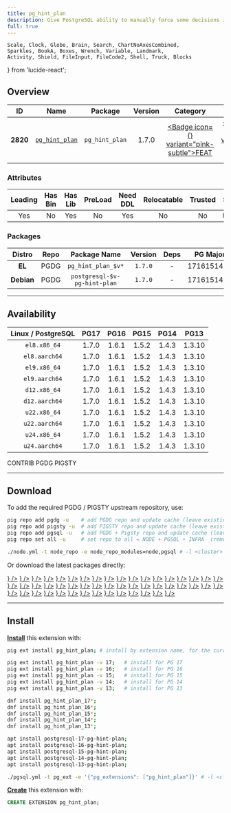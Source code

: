```yaml
---
title: pg_hint_plan
description: Give PostgreSQL ability to manually force some decisions in execution plans.
full: true
---
```


    Scale, Clock, Globe, Brain, Search, ChartNoAxesCombined,
    Sparkles, BookA, Boxes, Wrench, Variable, Landmark,
    Activity, Shield, FileInput, FileCode2, Shell, Truck, Blocks
} from 'lucide-react';

## Overview

| <TooltipIconButton tooltip="Extension unique identifier" side="top">ID</TooltipIconButton> | <TooltipIconButton tooltip="Extension name" side="top">Name</TooltipIconButton> | <TooltipIconButton tooltip="Package name for installation" side="top">Package</TooltipIconButton> | <TooltipIconButton tooltip="Latest available extension version" side="top">Version</TooltipIconButton> | <TooltipIconButton tooltip="Extension category" side="top">Category</TooltipIconButton> | <TooltipIconButton tooltip="Open source license" side="top">License</TooltipIconButton> | <TooltipIconButton tooltip="Programming language" side="top">Lang</TooltipIconButton> |
|:--------:|:--------:|:----------:|:--------------:|:---------------------------------------:|:------------------------------------------------------:|:----:|
| **2820** | [`pg_hint_plan`](https://github.com/ossc-db/pg_hint_plan) | `pg_hint_plan` | 1.7.0 | <a href="/ext/feat" className="no-underline"><Badge icon={<Sparkles />} variant="pink-subtle">FEAT</Badge></a> | <a href="/ext/list/license#bsd-3-clause" className="no-underline"><Badge icon={<Scale />} variant="blue-subtle">BSD 3-Clause</Badge></a> | <a href="/ext/list/lang#c"><Badge icon={<FileCode2 />} variant="blue-subtle">C</Badge></a> |

### Attributes

| <TooltipIconButton tooltip="The Primary Leading extension in the Package" side="top">Leading</TooltipIconButton> | <TooltipIconButton tooltip="Contains binary utils" side="top">Has Bin</TooltipIconButton> | <TooltipIconButton tooltip="Contains .so shared library files" side="top">Has Lib</TooltipIconButton> | <TooltipIconButton tooltip="Requires preloading via shared_preload_libraries" side="top">PreLoad</TooltipIconButton> | <TooltipIconButton tooltip="Requires CREATE EXTENSION DDL command" side="top">Need DDL</TooltipIconButton> | <TooltipIconButton tooltip="Can be installed in any schema" side="top">Relocatable</TooltipIconButton> | <TooltipIconButton tooltip="Can be created by non-superuser" side="top">Trusted</TooltipIconButton> | <TooltipIconButton tooltip="Schemas used by this extension" side="top">Schemas</TooltipIconButton> |
|:-------:|:-------:|:-------:|:-------:|:--------:|:-----------:|:-------:|:-------:|
| Yes | No | Yes | No | Yes | No | No | `hint_plan` |

### Packages

| <TooltipIconButton tooltip="Linux distribution family, EL or Debian" side="top">Distro</TooltipIconButton> | <TooltipIconButton tooltip="Package repository" side="top">Repo</TooltipIconButton> | <TooltipIconButton tooltip="The RPM/DEB Package Name Pattern (replace $v with real pg major)" side="top">Package Name</TooltipIconButton> | <TooltipIconButton tooltip="Latest package version" side="top">Version</TooltipIconButton> | <TooltipIconButton tooltip="RPM/DEB Package dependencies" side="top">Deps</TooltipIconButton> | <TooltipIconButton tooltip="Available in these PostgreSQL Major Versions" side="top">PG Major</TooltipIconButton> |
|:----------:|:--------:|:------------------------:|:-----------:|:------------:|:------------------:|
|   **EL**   | <Badge variant="blue-subtle"><span className="font-bold">PGDG</span></Badge> | `pg_hint_plan_$v*` | `1.7.0` | - | <Badge variant="green-subtle">17</Badge><Badge variant="green-subtle">16</Badge><Badge variant="green-subtle">15</Badge><Badge variant="green-subtle">14</Badge><Badge variant="green-subtle">13</Badge> |
| **Debian** | <Badge variant="blue-subtle"><span className="font-bold">PGDG</span></Badge> | `postgresql-$v-pg-hint-plan` | `1.7.0` | - | <Badge variant="green-subtle">17</Badge><Badge variant="green-subtle">16</Badge><Badge variant="green-subtle">15</Badge><Badge variant="green-subtle">14</Badge><Badge variant="green-subtle">13</Badge> |



------

## Availability

| <TooltipIconButton tooltip="Linux Distro Arch / PostgreSQL Major Version" side="top">Linux / PostgreSQL </TooltipIconButton> | **PG17** | **PG16** | **PG15** | **PG14** | **PG13** |
|:-----:|:-----:|:-----:|:-----:|:-----:|:-----:|
| `el8.x86_64` | <Badge variant="blue-subtle">1.7.0</Badge> | <Badge variant="blue-subtle">1.6.1</Badge> | <Badge variant="blue-subtle">1.5.2</Badge> | <Badge variant="blue-subtle">1.4.3</Badge> | <Badge variant="blue-subtle">1.3.10</Badge> |
| `el8.aarch64` | <Badge variant="blue-subtle">1.7.0</Badge> | <Badge variant="blue-subtle">1.6.1</Badge> | <Badge variant="blue-subtle">1.5.2</Badge> | <Badge variant="blue-subtle">1.4.3</Badge> | <Badge variant="blue-subtle">1.3.10</Badge> |
| `el9.x86_64` | <Badge variant="blue-subtle">1.7.0</Badge> | <Badge variant="blue-subtle">1.6.1</Badge> | <Badge variant="blue-subtle">1.5.2</Badge> | <Badge variant="blue-subtle">1.4.3</Badge> | <Badge variant="blue-subtle">1.3.10</Badge> |
| `el9.aarch64` | <Badge variant="blue-subtle">1.7.0</Badge> | <Badge variant="blue-subtle">1.6.1</Badge> | <Badge variant="blue-subtle">1.5.2</Badge> | <Badge variant="blue-subtle">1.4.3</Badge> | <Badge variant="blue-subtle">1.3.10</Badge> |
| `d12.x86_64` | <Badge variant="blue-subtle">1.7.0</Badge> | <Badge variant="blue-subtle">1.6.1</Badge> | <Badge variant="blue-subtle">1.5.2</Badge> | <Badge variant="blue-subtle">1.4.3</Badge> | <Badge variant="blue-subtle">1.3.10</Badge> |
| `d12.aarch64` | <Badge variant="blue-subtle">1.7.0</Badge> | <Badge variant="blue-subtle">1.6.1</Badge> | <Badge variant="blue-subtle">1.5.2</Badge> | <Badge variant="blue-subtle">1.4.3</Badge> | <Badge variant="blue-subtle">1.3.10</Badge> |
| `u22.x86_64` | <Badge variant="blue-subtle">1.7.0</Badge> | <Badge variant="blue-subtle">1.6.1</Badge> | <Badge variant="blue-subtle">1.5.2</Badge> | <Badge variant="blue-subtle">1.4.3</Badge> | <Badge variant="blue-subtle">1.3.10</Badge> |
| `u22.aarch64` | <Badge variant="blue-subtle">1.7.0</Badge> | <Badge variant="blue-subtle">1.6.1</Badge> | <Badge variant="blue-subtle">1.5.2</Badge> | <Badge variant="blue-subtle">1.4.3</Badge> | <Badge variant="blue-subtle">1.3.10</Badge> |
| `u24.x86_64` | <Badge variant="blue-subtle">1.7.0</Badge> | <Badge variant="blue-subtle">1.6.1</Badge> | <Badge variant="blue-subtle">1.5.2</Badge> | <Badge variant="blue-subtle">1.4.3</Badge> | <Badge variant="blue-subtle">1.3.10</Badge> |
| `u24.aarch64` | <Badge variant="blue-subtle">1.7.0</Badge> | <Badge variant="blue-subtle">1.6.1</Badge> | <Badge variant="blue-subtle">1.5.2</Badge> | <Badge variant="blue-subtle">1.4.3</Badge> | <Badge variant="blue-subtle">1.3.10</Badge> |

<Badge variant="green-subtle"><span className="font-black">CONTRIB</span></Badge> <Badge variant="blue-subtle"><span className="font-black">PGDG</span></Badge> <Badge variant="amber-subtle"><span className="font-black">PIGSTY</span></Badge>

------

## Download

To add the required PGDG / PIGSTY upstream repository, use:

```bash tab="pig"
pig repo add pgdg -u    # add PGDG repo and update cache (leave existing repos)
pig repo add pigsty -u  # add PIGSTY repo and update cache (leave existing repos)
pig repo add pgsql -u   # add PGDG + Pigsty repo and update cache (leave existing repos)
pig repo set all -u     # set repo to all = NODE + PGSQL + INFRA  (remove existing repos)
```
```bash tab="pigsty"
./node.yml -t node_repo -e node_repo_modules=node,pgsql # -l <cluster>
```

Or download the latest packages directly:

<Files>
    <Folder name="el8.x86_64">
        <a href="https://download.postgresql.org/pub/repos/yum/17/redhat/rhel-8-x86_64/pg_hint_plan_17-1.7.0-1PGDG.rhel8.x86_64.rpm"><File name="pg_hint_plan_17-1.7.0-1PGDG.rhel8.x86_64.rpm" icon={<Package className="text-emerald-500" />} /></a>
        <a href="https://download.postgresql.org/pub/repos/yum/16/redhat/rhel-8-x86_64/pg_hint_plan_16-1.6.1-1PGDG.rhel8.x86_64.rpm"><File name="pg_hint_plan_16-1.6.1-1PGDG.rhel8.x86_64.rpm" icon={<Package className="text-emerald-500" />} /></a>
        <a href="https://download.postgresql.org/pub/repos/yum/15/redhat/rhel-8-x86_64/pg_hint_plan_15-1.5.2-1PGDG.rhel8.x86_64.rpm"><File name="pg_hint_plan_15-1.5.2-1PGDG.rhel8.x86_64.rpm" icon={<Package className="text-emerald-500" />} /></a>
        <a href="https://download.postgresql.org/pub/repos/yum/14/redhat/rhel-8-x86_64/pg_hint_plan_14-1.4.3-1PGDG.rhel8.x86_64.rpm"><File name="pg_hint_plan_14-1.4.3-1PGDG.rhel8.x86_64.rpm" icon={<Package className="text-emerald-500" />} /></a>
        <a href="https://download.postgresql.org/pub/repos/yum/13/redhat/rhel-8-x86_64/pg_hint_plan_13-1.3.10-1PGDG.rhel8.x86_64.rpm"><File name="pg_hint_plan_13-1.3.10-1PGDG.rhel8.x86_64.rpm" icon={<Package className="text-emerald-500" />} /></a>
    </Folder>
    <Folder name="el8.aarch64">
        <a href="https://download.postgresql.org/pub/repos/yum/17/redhat/rhel-8-aarch64/pg_hint_plan_17-1.7.0-1PGDG.rhel8.aarch64.rpm"><File name="pg_hint_plan_17-1.7.0-1PGDG.rhel8.aarch64.rpm" icon={<Package className="text-orange-500" />} /></a>
        <a href="https://download.postgresql.org/pub/repos/yum/16/redhat/rhel-8-aarch64/pg_hint_plan_16-1.6.1-1PGDG.rhel8.aarch64.rpm"><File name="pg_hint_plan_16-1.6.1-1PGDG.rhel8.aarch64.rpm" icon={<Package className="text-orange-500" />} /></a>
        <a href="https://download.postgresql.org/pub/repos/yum/15/redhat/rhel-8-aarch64/pg_hint_plan_15-1.5.2-1PGDG.rhel8.aarch64.rpm"><File name="pg_hint_plan_15-1.5.2-1PGDG.rhel8.aarch64.rpm" icon={<Package className="text-orange-500" />} /></a>
        <a href="https://download.postgresql.org/pub/repos/yum/14/redhat/rhel-8-aarch64/pg_hint_plan_14-1.4.3-1PGDG.rhel8.aarch64.rpm"><File name="pg_hint_plan_14-1.4.3-1PGDG.rhel8.aarch64.rpm" icon={<Package className="text-orange-500" />} /></a>
        <a href="https://download.postgresql.org/pub/repos/yum/13/redhat/rhel-8-aarch64/pg_hint_plan_13-1.3.10-1PGDG.rhel8.aarch64.rpm"><File name="pg_hint_plan_13-1.3.10-1PGDG.rhel8.aarch64.rpm" icon={<Package className="text-orange-500" />} /></a>
    </Folder>
    <Folder name="el9.x86_64">
        <a href="https://download.postgresql.org/pub/repos/yum/17/redhat/rhel-9-x86_64/pg_hint_plan_17-1.7.0-1PGDG.rhel9.x86_64.rpm"><File name="pg_hint_plan_17-1.7.0-1PGDG.rhel9.x86_64.rpm" icon={<Package className="text-emerald-500" />} /></a>
        <a href="https://download.postgresql.org/pub/repos/yum/16/redhat/rhel-9-x86_64/pg_hint_plan_16-1.6.1-1PGDG.rhel9.x86_64.rpm"><File name="pg_hint_plan_16-1.6.1-1PGDG.rhel9.x86_64.rpm" icon={<Package className="text-emerald-500" />} /></a>
        <a href="https://download.postgresql.org/pub/repos/yum/15/redhat/rhel-9-x86_64/pg_hint_plan_15-1.5.2-1PGDG.rhel9.x86_64.rpm"><File name="pg_hint_plan_15-1.5.2-1PGDG.rhel9.x86_64.rpm" icon={<Package className="text-emerald-500" />} /></a>
        <a href="https://download.postgresql.org/pub/repos/yum/14/redhat/rhel-9-x86_64/pg_hint_plan_14-1.4.3-1PGDG.rhel9.x86_64.rpm"><File name="pg_hint_plan_14-1.4.3-1PGDG.rhel9.x86_64.rpm" icon={<Package className="text-emerald-500" />} /></a>
        <a href="https://download.postgresql.org/pub/repos/yum/13/redhat/rhel-9-x86_64/pg_hint_plan_13-1.3.10-1PGDG.rhel9.x86_64.rpm"><File name="pg_hint_plan_13-1.3.10-1PGDG.rhel9.x86_64.rpm" icon={<Package className="text-emerald-500" />} /></a>
    </Folder>
    <Folder name="el9.aarch64">
        <a href="https://download.postgresql.org/pub/repos/yum/17/redhat/rhel-9-aarch64/pg_hint_plan_17-1.7.0-1PGDG.rhel9.aarch64.rpm"><File name="pg_hint_plan_17-1.7.0-1PGDG.rhel9.aarch64.rpm" icon={<Package className="text-orange-500" />} /></a>
        <a href="https://download.postgresql.org/pub/repos/yum/16/redhat/rhel-9-aarch64/pg_hint_plan_16-1.6.1-1PGDG.rhel9.aarch64.rpm"><File name="pg_hint_plan_16-1.6.1-1PGDG.rhel9.aarch64.rpm" icon={<Package className="text-orange-500" />} /></a>
        <a href="https://download.postgresql.org/pub/repos/yum/15/redhat/rhel-9-aarch64/pg_hint_plan_15-1.5.2-1PGDG.rhel9.aarch64.rpm"><File name="pg_hint_plan_15-1.5.2-1PGDG.rhel9.aarch64.rpm" icon={<Package className="text-orange-500" />} /></a>
        <a href="https://download.postgresql.org/pub/repos/yum/14/redhat/rhel-9-aarch64/pg_hint_plan_14-1.4.3-1PGDG.rhel9.aarch64.rpm"><File name="pg_hint_plan_14-1.4.3-1PGDG.rhel9.aarch64.rpm" icon={<Package className="text-orange-500" />} /></a>
        <a href="https://download.postgresql.org/pub/repos/yum/13/redhat/rhel-9-aarch64/pg_hint_plan_13-1.3.10-1PGDG.rhel9.aarch64.rpm"><File name="pg_hint_plan_13-1.3.10-1PGDG.rhel9.aarch64.rpm" icon={<Package className="text-orange-500" />} /></a>
    </Folder>
    <Folder name="d12.x86_64">
        <a href="https://apt.postgresql.org/pub/repos/apt/pool/main/p/pg-hint-plan-17/postgresql-17-pg-hint-plan_1.7.0-1.pgdg120+1_arm64.deb"><File name="postgresql-17-pg-hint-plan_1.7.0-1.pgdg120+1_arm64.deb" icon={<Box className="text-emerald-500" />} /></a>
        <a href="https://apt.postgresql.org/pub/repos/apt/pool/main/p/pg-hint-plan-16/postgresql-16-pg-hint-plan_1.6.1-1.pgdg120+1_arm64.deb"><File name="postgresql-16-pg-hint-plan_1.6.1-1.pgdg120+1_arm64.deb" icon={<Box className="text-emerald-500" />} /></a>
        <a href="https://apt.postgresql.org/pub/repos/apt/pool/main/p/pg-hint-plan-15/postgresql-15-pg-hint-plan_1.5.2-1.pgdg120+1_arm64.deb"><File name="postgresql-15-pg-hint-plan_1.5.2-1.pgdg120+1_arm64.deb" icon={<Box className="text-emerald-500" />} /></a>
        <a href="https://apt.postgresql.org/pub/repos/apt/pool/main/p/pg-hint-plan-14/postgresql-14-pg-hint-plan_1.4.3-1.pgdg120+1_arm64.deb"><File name="postgresql-14-pg-hint-plan_1.4.3-1.pgdg120+1_arm64.deb" icon={<Box className="text-emerald-500" />} /></a>
        <a href="https://apt.postgresql.org/pub/repos/apt/pool/main/p/pg-hint-plan-13/postgresql-13-pg-hint-plan_1.3.10-1.pgdg120+1_arm64.deb"><File name="postgresql-13-pg-hint-plan_1.3.10-1.pgdg120+1_arm64.deb" icon={<Box className="text-emerald-500" />} /></a>
    </Folder>
    <Folder name="d12.aarch64">
        <a href="https://apt.postgresql.org/pub/repos/apt/pool/main/p/pg-hint-plan-17/postgresql-17-pg-hint-plan_1.7.0-1.pgdg120+1_amd64.deb"><File name="postgresql-17-pg-hint-plan_1.7.0-1.pgdg120+1_amd64.deb" icon={<Box className="text-orange-500" />} /></a>
        <a href="https://apt.postgresql.org/pub/repos/apt/pool/main/p/pg-hint-plan-16/postgresql-16-pg-hint-plan_1.6.1-1.pgdg120+1_amd64.deb"><File name="postgresql-16-pg-hint-plan_1.6.1-1.pgdg120+1_amd64.deb" icon={<Box className="text-orange-500" />} /></a>
        <a href="https://apt.postgresql.org/pub/repos/apt/pool/main/p/pg-hint-plan-15/postgresql-15-pg-hint-plan_1.5.2-1.pgdg120+1_amd64.deb"><File name="postgresql-15-pg-hint-plan_1.5.2-1.pgdg120+1_amd64.deb" icon={<Box className="text-orange-500" />} /></a>
        <a href="https://apt.postgresql.org/pub/repos/apt/pool/main/p/pg-hint-plan-14/postgresql-14-pg-hint-plan_1.4.3-1.pgdg120+1_amd64.deb"><File name="postgresql-14-pg-hint-plan_1.4.3-1.pgdg120+1_amd64.deb" icon={<Box className="text-orange-500" />} /></a>
        <a href="https://apt.postgresql.org/pub/repos/apt/pool/main/p/pg-hint-plan-13/postgresql-13-pg-hint-plan_1.3.10-1.pgdg120+1_amd64.deb"><File name="postgresql-13-pg-hint-plan_1.3.10-1.pgdg120+1_amd64.deb" icon={<Box className="text-orange-500" />} /></a>
    </Folder>
    <Folder name="u22.x86_64">
        <a href="https://apt.postgresql.org/pub/repos/apt/pool/main/p/pg-hint-plan-17/postgresql-17-pg-hint-plan_1.7.0-1.pgdg22.04+1_amd64.deb"><File name="postgresql-17-pg-hint-plan_1.7.0-1.pgdg22.04+1_amd64.deb" icon={<Box className="text-emerald-500" />} /></a>
        <a href="https://apt.postgresql.org/pub/repos/apt/pool/main/p/pg-hint-plan-16/postgresql-16-pg-hint-plan_1.6.1-1.pgdg22.04+1_amd64.deb"><File name="postgresql-16-pg-hint-plan_1.6.1-1.pgdg22.04+1_amd64.deb" icon={<Box className="text-emerald-500" />} /></a>
        <a href="https://apt.postgresql.org/pub/repos/apt/pool/main/p/pg-hint-plan-15/postgresql-15-pg-hint-plan_1.5.2-1.pgdg22.04+1_amd64.deb"><File name="postgresql-15-pg-hint-plan_1.5.2-1.pgdg22.04+1_amd64.deb" icon={<Box className="text-emerald-500" />} /></a>
        <a href="https://apt.postgresql.org/pub/repos/apt/pool/main/p/pg-hint-plan-14/postgresql-14-pg-hint-plan_1.4.3-1.pgdg22.04+1_amd64.deb"><File name="postgresql-14-pg-hint-plan_1.4.3-1.pgdg22.04+1_amd64.deb" icon={<Box className="text-emerald-500" />} /></a>
        <a href="https://apt.postgresql.org/pub/repos/apt/pool/main/p/pg-hint-plan-13/postgresql-13-pg-hint-plan_1.3.10-1.pgdg22.04+1_amd64.deb"><File name="postgresql-13-pg-hint-plan_1.3.10-1.pgdg22.04+1_amd64.deb" icon={<Box className="text-emerald-500" />} /></a>
    </Folder>
    <Folder name="u22.aarch64">
        <a href="https://apt.postgresql.org/pub/repos/apt/pool/main/p/pg-hint-plan-17/postgresql-17-pg-hint-plan_1.7.0-1.pgdg22.04+1_arm64.deb"><File name="postgresql-17-pg-hint-plan_1.7.0-1.pgdg22.04+1_arm64.deb" icon={<Box className="text-orange-500" />} /></a>
        <a href="https://apt.postgresql.org/pub/repos/apt/pool/main/p/pg-hint-plan-16/postgresql-16-pg-hint-plan_1.6.1-1.pgdg22.04+1_arm64.deb"><File name="postgresql-16-pg-hint-plan_1.6.1-1.pgdg22.04+1_arm64.deb" icon={<Box className="text-orange-500" />} /></a>
        <a href="https://apt.postgresql.org/pub/repos/apt/pool/main/p/pg-hint-plan-15/postgresql-15-pg-hint-plan_1.5.2-1.pgdg22.04+1_arm64.deb"><File name="postgresql-15-pg-hint-plan_1.5.2-1.pgdg22.04+1_arm64.deb" icon={<Box className="text-orange-500" />} /></a>
        <a href="https://apt.postgresql.org/pub/repos/apt/pool/main/p/pg-hint-plan-14/postgresql-14-pg-hint-plan_1.4.3-1.pgdg22.04+1_arm64.deb"><File name="postgresql-14-pg-hint-plan_1.4.3-1.pgdg22.04+1_arm64.deb" icon={<Box className="text-orange-500" />} /></a>
        <a href="https://apt.postgresql.org/pub/repos/apt/pool/main/p/pg-hint-plan-13/postgresql-13-pg-hint-plan_1.3.10-1.pgdg22.04+1_arm64.deb"><File name="postgresql-13-pg-hint-plan_1.3.10-1.pgdg22.04+1_arm64.deb" icon={<Box className="text-orange-500" />} /></a>
    </Folder>
    <Folder name="u24.x86_64">
        <a href="https://apt.postgresql.org/pub/repos/apt/pool/main/p/pg-hint-plan-17/postgresql-17-pg-hint-plan_1.7.0-1.pgdg24.04+1_amd64.deb"><File name="postgresql-17-pg-hint-plan_1.7.0-1.pgdg24.04+1_amd64.deb" icon={<Box className="text-emerald-500" />} /></a>
        <a href="https://apt.postgresql.org/pub/repos/apt/pool/main/p/pg-hint-plan-16/postgresql-16-pg-hint-plan_1.6.1-1.pgdg24.04+1_amd64.deb"><File name="postgresql-16-pg-hint-plan_1.6.1-1.pgdg24.04+1_amd64.deb" icon={<Box className="text-emerald-500" />} /></a>
        <a href="https://apt.postgresql.org/pub/repos/apt/pool/main/p/pg-hint-plan-15/postgresql-15-pg-hint-plan_1.5.2-1.pgdg24.04+1_amd64.deb"><File name="postgresql-15-pg-hint-plan_1.5.2-1.pgdg24.04+1_amd64.deb" icon={<Box className="text-emerald-500" />} /></a>
        <a href="https://apt.postgresql.org/pub/repos/apt/pool/main/p/pg-hint-plan-14/postgresql-14-pg-hint-plan_1.4.3-1.pgdg24.04+1_amd64.deb"><File name="postgresql-14-pg-hint-plan_1.4.3-1.pgdg24.04+1_amd64.deb" icon={<Box className="text-emerald-500" />} /></a>
        <a href="https://apt.postgresql.org/pub/repos/apt/pool/main/p/pg-hint-plan-13/postgresql-13-pg-hint-plan_1.3.10-1.pgdg24.04+1_amd64.deb"><File name="postgresql-13-pg-hint-plan_1.3.10-1.pgdg24.04+1_amd64.deb" icon={<Box className="text-emerald-500" />} /></a>
    </Folder>
    <Folder name="u24.aarch64">
        <a href="https://apt.postgresql.org/pub/repos/apt/pool/main/p/pg-hint-plan-17/postgresql-17-pg-hint-plan_1.7.0-1.pgdg24.04+1_arm64.deb"><File name="postgresql-17-pg-hint-plan_1.7.0-1.pgdg24.04+1_arm64.deb" icon={<Box className="text-orange-500" />} /></a>
        <a href="https://apt.postgresql.org/pub/repos/apt/pool/main/p/pg-hint-plan-16/postgresql-16-pg-hint-plan_1.6.1-1.pgdg24.04+1_arm64.deb"><File name="postgresql-16-pg-hint-plan_1.6.1-1.pgdg24.04+1_arm64.deb" icon={<Box className="text-orange-500" />} /></a>
        <a href="https://apt.postgresql.org/pub/repos/apt/pool/main/p/pg-hint-plan-15/postgresql-15-pg-hint-plan_1.5.2-1.pgdg24.04+1_arm64.deb"><File name="postgresql-15-pg-hint-plan_1.5.2-1.pgdg24.04+1_arm64.deb" icon={<Box className="text-orange-500" />} /></a>
        <a href="https://apt.postgresql.org/pub/repos/apt/pool/main/p/pg-hint-plan-14/postgresql-14-pg-hint-plan_1.4.3-1.pgdg24.04+1_arm64.deb"><File name="postgresql-14-pg-hint-plan_1.4.3-1.pgdg24.04+1_arm64.deb" icon={<Box className="text-orange-500" />} /></a>
        <a href="https://apt.postgresql.org/pub/repos/apt/pool/main/p/pg-hint-plan-13/postgresql-13-pg-hint-plan_1.3.10-1.pgdg24.04+1_arm64.deb"><File name="postgresql-13-pg-hint-plan_1.3.10-1.pgdg24.04+1_arm64.deb" icon={<Box className="text-orange-500" />} /></a>
    </Folder>
</Files>

------

## Install

[**Install**](/docs/pgsql/ext/install) this extension with:

```bash tab="pig"
pig ext install pg_hint_plan; # install by extension name, for the current active PG version

pig ext install pg_hint_plan -v 17;   # install for PG 17
pig ext install pg_hint_plan -v 16;   # install for PG 16
pig ext install pg_hint_plan -v 15;   # install for PG 15
pig ext install pg_hint_plan -v 14;   # install for PG 14
pig ext install pg_hint_plan -v 13;   # install for PG 13
```
```bash tab="yum" 
dnf install pg_hint_plan_17*;
dnf install pg_hint_plan_16*;
dnf install pg_hint_plan_15*;
dnf install pg_hint_plan_14*;
dnf install pg_hint_plan_13*;
```
```bash tab="apt" 
apt install postgresql-17-pg-hint-plan;
apt install postgresql-16-pg-hint-plan;
apt install postgresql-15-pg-hint-plan;
apt install postgresql-14-pg-hint-plan;
apt install postgresql-13-pg-hint-plan;
```
```bash tab="ansible"
./pgsql.yml -t pg_ext -e '{"pg_extensions": ["pg_hint_plan"]}' # -l <cls>
```

[**Create**](/docs/pgsql/ext/create) this extension with:

```sql
CREATE EXTENSION pg_hint_plan;
```


